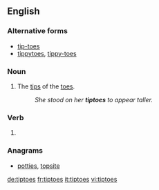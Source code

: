 ==English==

===Alternative forms===
* [[tip-toes]]
* [[tippytoes]], [[tippy-toes]]

===Noun===
{{en-plural noun}}

# The [[tip]]s of the [[toe]]s.
#: ''She stood on her '''tiptoes''' to appear taller.''

===Verb===
{{head|en}}

# {{en-third-person singular of|tiptoe}}

===Anagrams===
* [[potties#English|potties]], [[topsite#English|topsite]]

[[de:tiptoes]]
[[fr:tiptoes]]
[[it:tiptoes]]
[[vi:tiptoes]]